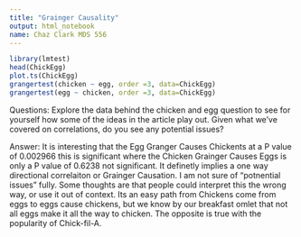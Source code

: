 ```yaml
---
title: "Grainger Causality"
output: html_notebook
name: Chaz Clark MDS 556 
---
```


```r
library(lmtest)
head(ChickEgg)
plot.ts(ChickEgg)
grangertest(chicken ~ egg, order =3, data=ChickEgg)
grangertest(egg ~ chicken, order =3, data=ChickEgg)
```
Questions:
Explore the data behind the chicken and egg question to see for yourself how some of the ideas in the article play out. Given what we've covered on correlations, do you see any potential issues?

Answer:
It is interesting that the Egg Granger Causes Chickents at a P value of 0.002966 this is significant where the Chicken Grainger Causes Eggs is only a P value of 0.6238 not significant. It definetly implies a one way directional correlaiton or Grainger Causation. I am not sure of "potnential issues" fully. Some thoughts are that people could interpret this the wrong way, or use it out of context. Its an easy path from Chickens come from eggs to eggs cause chickens, but we know by our breakfast omlet that not all eggs make it all the way to chicken. The opposite is true with the popularity of Chick-fil-A. 
